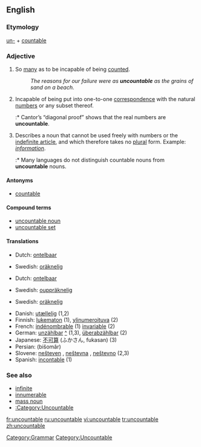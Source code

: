 ==English==
===Etymology===
[[un-#English|un-]] + [[countable]]
===Adjective===
{{en-adj-notcomp}}

# So [[many]] as to be incapable of being [[count]]ed.
#: ''The reasons for our failure were as '''uncountable''' as the grains of sand on a beach.''
# {{math}} Incapable of being put into one-to-one [[correspondence]] with the natural [[number]]s or any subset thereof.
#:* Cantor’s “diagonal proof” shows that the real numbers are '''uncountable'''.
# {{Linguistics}} Describes a noun that cannot be used freely with numbers or the [[indefinite article]], and which therefore takes no [[plural]] form.  Example: ''[[information]]''.
#:* Many languages do not distinguish countable nouns from '''uncountable''' nouns.

====Antonyms====
*[[countable]]

====Compound terms====
*[[uncountable noun]]
*[[uncountable set]]

====Translations====
{{trans-top|too many to be counted}}
*Dutch: [[ontelbaar]]
{{trans-mid}}
*Swedish: [[oräknelig]]
{{trans-bottom}}
{{trans-top|incapable of being enumerated by natural numbers}}
*Dutch: [[ontelbaar]]
{{trans-mid}}
*Swedish: [[ouppräknelig]]
{{trans-bottom}}
{{trans-top|about a noun which cannot be counted}}
{{trans-mid}}
*Swedish: [[oräknelig]]
{{trans-bottom}}

{{checktrans}}
*Danish: [[utællelig]] (1,2)
*Finnish: [[lukematon]] (1), [[ylinumeroituva]] (2)
*French: [[indénombrable]] (1) [[invariable]] (2)
*German: [[unzählbar]] [[:de:unzählbar|^]] (1,3), [[überabzählbar]] (2)
*Japanese: [[不可算]] (ふかさん, fukasan) (3)
*Persian: {{FAchar|[[بیشمار]]}} (bišomâr)
*Slovene: [[nešteven]] {{m}}, [[neštevna]] {{f}}, [[neštevno]] {{n}} (2,3)
*Spanish: [[incontable]] (1)

===See also===
*[[infinite]]
*[[innumerable]]
*[[mass noun]]
*[[:Category:Uncountable]]

[[Category:Grammar]]
[[Category:Uncountable]]

[[fr:uncountable]]
[[ru:uncountable]]
[[vi:uncountable]]
[[tr:uncountable]]
[[zh:uncountable]]
